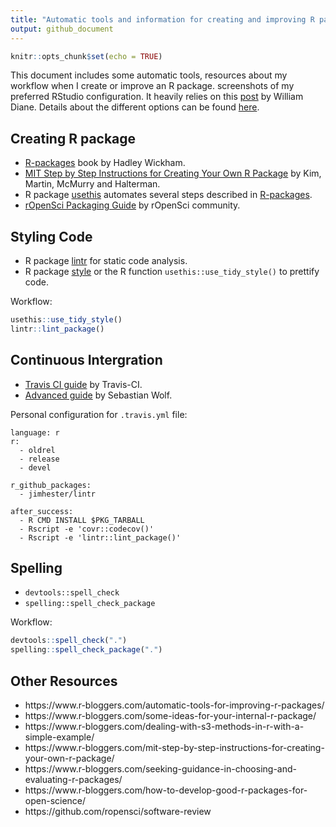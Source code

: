 ```yaml
---
title: "Automatic tools and information for creating and improving R packages"
output: github_document
---
```


```r
knitr::opts_chunk$set(echo = TRUE)
```

This document includes some automatic tools, resources about my workflow when I create or improve an R package. screenshots of my preferred RStudio configuration. It heavily relies on this [post](https://drdoane.com/my-rstudio-configuration/) by William Diane. Details about the different options can be found [here](https://support.rstudio.com/hc/en-us/articles/200549016-Customizing-RStudio).

## Creating R package

 - [R-packages](http://r-pkgs.had.co.nz/) book by Hadley Wickham. 
 - [MIT Step by Step Instructions for Creating Your Own R Package](http://web.mit.edu/insong/www/pdf/rpackage_instructions.pdf) by Kim, Martin, McMurry and Halterman.
 - R package [usethis](https://www.tidyverse.org/articles/2017/11/usethis-1.0.0/) automates several steps described in [R-packages](http://r-pkgs.had.co.nz/).
 - [rOpenSci Packaging Guide](https://devguide.ropensci.org/building.html) by rOpenSci community.
 
 
## Styling Code
 
 - R package [lintr](https://github.com/jimhester/lintr) for static code analysis.
 - R package [style](https://github.com/r-lib/styler) or the R function `usethis::use_tidy_style()` to prettify code.
 
Workflow:
```r
usethis::use_tidy_style()
lintr::lint_package()
```


## Continuous Intergration

 - [Travis CI guide](https://docs.travis-ci.com/user/languages/r/#configuration-options) by Travis-CI.
 - [Advanced guide](https://towardsdatascience.com/travis-ci-for-r-advanced-guide-719cb2d9e0e5) by Sebastian Wolf. 

Personal configuration for `.travis.yml` file:
```
language: r
r:
  - oldrel
  - release
  - devel

r_github_packages:
  - jimhester/lintr
  
after_success:
  - R CMD INSTALL $PKG_TARBALL
  - Rscript -e 'covr::codecov()'
  - Rscript -e 'lintr::lint_package()'
```


## Spelling 

- `devtools::spell_check` 
- `spelling::spell_check_package`
 
Workflow:
```r
devtools::spell_check(".")
spelling::spell_check_package(".")
```


## Other Resources

- https://www.r-bloggers.com/automatic-tools-for-improving-r-packages/
- https://www.r-bloggers.com/some-ideas-for-your-internal-r-package/
- https://www.r-bloggers.com/dealing-with-s3-methods-in-r-with-a-simple-example/
- https://www.r-bloggers.com/mit-step-by-step-instructions-for-creating-your-own-r-package/
- https://www.r-bloggers.com/seeking-guidance-in-choosing-and-evaluating-r-packages/
- https://www.r-bloggers.com/how-to-develop-good-r-packages-for-open-science/
- https://github.com/ropensci/software-review

